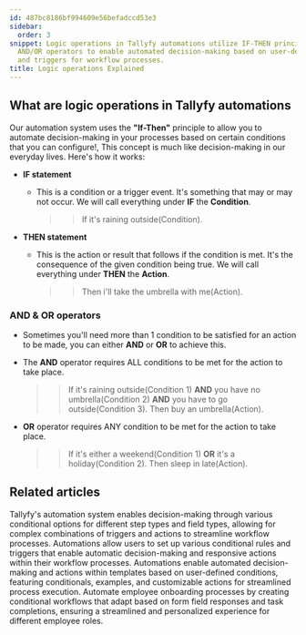 ```yaml
---
id: 487bc8186bf994609e56befadccd53e3
sidebar:
  order: 3
snippet: Logic operations in Tallyfy automations utilize IF-THEN principles alongside
  AND/OR operators to enable automated decision-making based on user-defined conditions
  and triggers for workflow processes.
title: Logic operations Explained
---
```


## What are logic operations in Tallyfy automations

Our automation system uses the **"If-Then"** principle to allow you to automate decision-making in your processes based on certain conditions that you can configure!, This concept is much like decision-making in our everyday lives. Here's how it works:

- **IF statement**

  - This is a condition or a trigger event. It's something that may or may not occur. We will call everything under **IF** the **Condition**.
    > > If it's raining outside(Condition).

- **THEN statement**
  - This is the action or result that follows if the condition is met. It's the consequence of the given condition being true. We will call everything under **THEN** the **Action**.
    > > Then i'll take the umbrella with me(Action).

### **AND & OR operators**

- Sometimes you'll need more than 1 condition to be satisfied for an action to be made, you can either **AND** or **OR** to achieve this.

- The **AND** operator requires ALL conditions to be met for the action to take place.
  > > If it's raining outside(Condition 1) **AND** you have no umbrella(Condition 2) **AND** you have to go outside(Condition 3).
  > > Then buy an umbrella(Action).

- **OR** operator requires ANY condition to be met for the action to take place.
  > > If it's either a weekend(Condition 1) **OR** it's a holiday(Condition 2).
  > > Then sleep in late(Action).


## Related articles
<CardGrid>
<LinkTitleCard header="<b>Conditionals > Conditionals (IF) explained</b>" href="/products/pro/documenting/templates/automations/conditionals/conditionals-explained/" > Tallyfy's automation system enables decision-making through various conditional options for different step types and field types, allowing for complex combinations of triggers and actions to streamline workflow processes. </LinkTitleCard>
<LinkTitleCard header="<b>Automations > Conditionals</b>" href="/products/pro/documenting/templates/automations/conditionals/" > Automations allow users to set up various conditional rules and triggers that enable automatic decision-making and responsive actions within their workflow processes. </LinkTitleCard>
<LinkTitleCard header="<b>Templates > Automations</b>" href="/products/pro/documenting/templates/automations/" > Automations enable automated decision-making and actions within templates based on user-defined conditions, featuring conditionals, examples, and customizable actions for streamlined process execution. </LinkTitleCard>
<LinkTitleCard header="<b>Tutorials > Create an automation</b>" href="/products/pro/tutorials/how-can-tallyfy-automate-and-streamline-my-processes/" > Automate employee onboarding processes by creating conditional workflows that adapt based on form field responses and task completions, ensuring a streamlined and personalized experience for different employee roles. </LinkTitleCard>
</CardGrid>